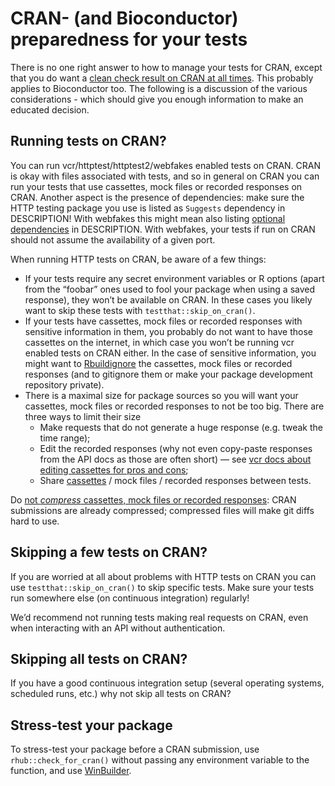# CRAN- (and Bioconductor) preparedness for your tests {#cran-preparedness}

There is no one right answer to how to manage your tests for CRAN, except that you 
do want a [clean check result on CRAN at all times](#graceful).
This probably applies to Bioconductor too.
The following is a 
discussion of the various considerations - which should give you enough
information to make an educated decision. 

## Running tests on CRAN?

You can run vcr/httptest/httptest2/webfakes enabled tests on CRAN. 
CRAN is okay with files associated with tests,
and so in general on CRAN you can run your tests that use cassettes, mock files or recorded responses on CRAN.
Another aspect is the presence of dependencies: make sure the HTTP testing package you use is listed as `Suggests` dependency in DESCRIPTION!
With webfakes this might mean also listing [optional dependencies](https://r-lib.github.io/webfakes/#optional-dependencies) in DESCRIPTION.
With webfakes, your tests if run on CRAN should not assume the availability of a given port.

When running HTTP tests on CRAN, be aware of a few things:

- If your tests require any secret environment variables or R options (apart from the "foobar" ones used to fool your package when using a saved response),
they won't be available on CRAN. In these cases you likely want to skip these
tests with `testthat::skip_on_cran()`.
- If your tests have cassettes, mock files or recorded responses with sensitive information in them,
you probably do not want to have those cassettes on the internet, in which case
you won't be running vcr enabled tests on CRAN either. In the case of sensitive 
information, you might want to [Rbuildignore](https://blog.r-hub.io/2020/05/20/rbuildignore/) the cassettes, mock files or recorded responses (and to gitignore them or make your package development repository private).
- There is a maximal size for package sources so you will want your cassettes, mock files or recorded responses to not be too big. There are three ways to limit their size
    - Make requests that do not generate a huge response (e.g. tweak the time range);
    - Edit the recorded responses (why not even copy-paste responses from the API docs as those are often short) --- see [vcr docs about editing cassettes for pros and cons](https://docs.ropensci.org/vcr/articles/cassette-manual-editing.html);
    - Share [cassettes](#sharing-cassettes) / mock files / recorded responses between tests.

Do [not *compress* cassettes, mock files or recorded responses](https://github.com/nealrichardson/httptest/issues/11#issuecomment-354699342): CRAN submissions are already compressed; compressed files will make git diffs hard to use.

## Skipping a few tests on CRAN?

If you are worried at all about problems with HTTP tests on CRAN you can use 
`testthat::skip_on_cran()` to skip specific tests.
Make sure your tests run somewhere else (on continuous integration) regularly! 

We'd recommend not running tests making real requests on CRAN, even when interacting with an API without authentication.

## Skipping all tests on CRAN?

If you have a good continuous integration setup (several operating systems, scheduled runs, etc.) why not skip all tests on CRAN?

## Stress-test your package

To stress-test your package before a CRAN submission, use `rhub::check_for_cran()` without passing any environment variable to the function, and use [WinBuilder](https://blog.r-hub.io/2020/04/01/win-builder/).
